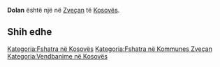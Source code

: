 {{Fshat në 
 | Emri                = Dolan
 | EmriAlt                = 
 | NAME_SHORT_FORM=      
 | NAME_GENERIC=      
 | NAME_SORT_NAME_RO=      DOLAN
 | FULL_NAME_RO = Dolan
 | FULL_NAME_ND_RO=Dolan
 | SORT_NAME_RG=DOLAN
 | FULL_NAME_RG=Dolan
 | FULL_NAME_ND_RG=Dolan
 | SRP_NAME_SHORT_FORM=      
 | SRP_NAME_GENERIC=      
 | SRP_NAME_SORT_NAME_RO=      
 | SRP_FULL_NAME_RO = 
 | SRP_FULL_NAME_ND_RO=
 | SRP_SORT_NAME_RG=
 | SRP_FULL_NAME_RG=
 | SRP_FULL_NAME_ND_RG=
 | Emri (Rasa dhanore) = 
 | Figura              = 
 | Shteti              = Kosovo
 | Komuna              = Zveçan
 | Kodi postar         = 
 | Sipërfaqja          = 

 | Popullsia           = 

 | Regj. i popullsisë  = 
 | Dend. e popullsisë  = 
 | Faqja zyrtare       = 
 <!--- Koordinatat ----> 
 | Gjerësia            = 42.926944
 | Gjatësia            = 20.810556
 | Lartësia            = 
}}
'''Dolan''' është një [[]] në [[Zveçan]] të [[Kosovës]].

<!-- == Gjeografia == -->
<!-- == Historia == -->
<!-- == Demografia == -->
== Shih edhe ==
{{Komuna Zveçan}}
{{Kosovo-Administrata-Cung}}

[[Kategoria:Fshatra në Kosovës]]
[[Kategoria:Fshatra në Kommunes Zveçan]]
[[Kategoria:Vendbanime në Kosovës]]